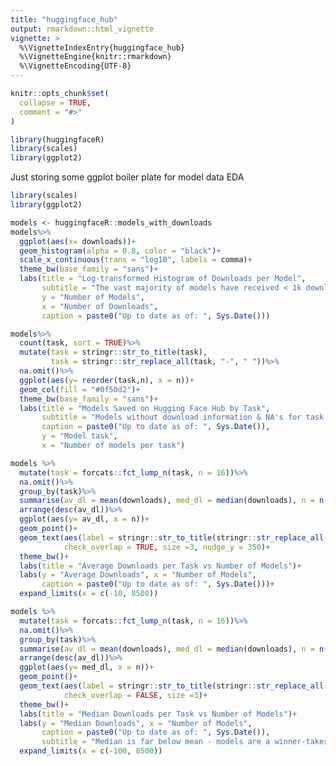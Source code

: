 ```yaml
---
title: "huggingface_hub"
output: rmarkdown::html_vignette
vignette: >
  %\VignetteIndexEntry{huggingface_hub}
  %\VignetteEngine{knitr::rmarkdown}
  %\VignetteEncoding{UTF-8}
---
```


```r
knitr::opts_chunk$set(
  collapse = TRUE,
  comment = "#>"
)
```

```r
library(huggingfaceR)
library(scales)
library(ggplot2)

```


Just storing some ggplot boiler plate for model data EDA
```r
library(scales)
library(ggplot2)

models <- huggingfaceR::models_with_downloads
models%>%
  ggplot(aes(x= downloads))+
  geom_histogram(alpha = 0.8, color = "black")+
  scale_x_continuous(trans = "log10", labels = comma)+
  theme_bw(base_family = "sans")+
  labs(title = "Log-transformed Histogram of Downloads per Model",
       subtitle = "The vast majority of models have received < 1k downloads",
       y = "Number of Models",
       x = "Number of Downloads",
       caption = paste0("Up to date as of: ", Sys.Date()))

models%>%
  count(task, sort = TRUE)%>%
  mutate(task = stringr::str_to_title(task),
         task = stringr::str_replace_all(task, "-", " "))%>%
  na.omit()%>%
  ggplot(aes(y= reorder(task,n), x = n))+
  geom_col(fill = "#0f50d2")+
  theme_bw(base_family = "sans")+
  labs(title = "Models Saved on Hugging Face Hub by Task",
       subtitle = "Models without download information & NA's for task omitted",
       caption = paste0("Up to date as of: ", Sys.Date()),
       y = "Model task",
       x = "Number of models per task")

models %>%
  mutate(task = forcats::fct_lump_n(task, n = 16))%>%
  na.omit()%>%
  group_by(task)%>%
  summarise(av_dl = mean(downloads), med_dl = median(downloads), n = n())%>%
  arrange(desc(av_dl))%>%
  ggplot(aes(y= av_dl, x = n))+
  geom_point()+
  geom_text(aes(label = stringr::str_to_title(stringr::str_replace_all(task, "-", " "))),
            check_overlap = TRUE, size =3, nudge_y = 350)+
  theme_bw()+
  labs(title = "Average Downloads per Task vs Number of Models")+
  labs(y = "Average Downloads", x = "Number of Models",
       caption = paste0("Up to date as of: ", Sys.Date()))+
  expand_limits(x = c(-10, 8500))

models %>%
  mutate(task = forcats::fct_lump_n(task, n = 16))%>%
  na.omit()%>%
  group_by(task)%>%
  summarise(av_dl = mean(downloads), med_dl = median(downloads), n = n())%>%
  arrange(desc(av_dl))%>%
  ggplot(aes(y= med_dl, x = n))+
  geom_point()+
  geom_text(aes(label = stringr::str_to_title(stringr::str_replace_all(task, "-", " "))),
            check_overlap = FALSE, size =3)+
  theme_bw()+
  labs(title = "Median Downloads per Task vs Number of Models")+
  labs(y = "Median Downloads", x = "Number of Models",
       caption = paste0("Up to date as of: ", Sys.Date()),
       subtitle = "Median is far below mean - models are a winner-takes-most game")+
  expand_limits(x = c(-100, 8500))
```

